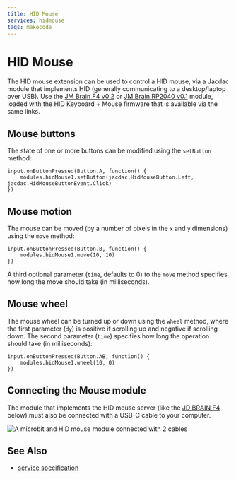 ```yaml
---
title: HID Mouse
services: hidmouse
tags: makecode
---
```


# HID Mouse

The HID mouse extension can be used to control a HID mouse, via a Jacdac module
that implements HID (generally communicating to a desktop/laptop over USB). Use the
[JM Brain F4 v0.2](/devices/microsoft-research/jmbrainf441v02) or [JM Brain RP2040 v0.1](/devices/microsoft-research/jmbrainrp204059v01) module,
loaded with the HID Keyboard + Mouse firmware that is available via the same links.

## Mouse buttons

The state of one or more buttons can be modified using the `setButton` method:

```blocks
input.onButtonPressed(Button.A, function() {
    modules.hidMouse1.setButton(jacdac.HidMouseButton.Left, jacdac.HidMouseButtonEvent.Click)
})
```

## Mouse motion

The mouse can be moved (by a number of pixels in the `x` and `y` dimensions)
using the `move` method:

```blocks
input.onButtonPressed(Button.B, function() {
    modules.hidMouse1.move(10, 10)
})
```

A third optional parameter (`time`, defaults to 0) to the `move` method specifies
how long the move should take (in milliseconds).

## Mouse wheel

The mouse wheel can be turned up or down using the `wheel` method,
where the first parameter (`dy`) is positive if scrolling up and negative if scrolling down.
The second parameter (`time`) specifies how long the operation should take (in milliseconds):

```blocks
input.onButtonPressed(Button.AB, function() {
    modules.hidMouse1.wheel(10, 0)
})
```

## Connecting the Mouse module

The module that implements the HID mouse server (like the [JD BRAIN F4](/devices/microsoft-research/jmbrainf441v02) below)
must also be connected with a USB-C cable to your computer.

![A microbit and HID mouse module connected with 2 cables](./hidcables.jpg)

## See Also

-   [service specification](/services/hidmouse/)
